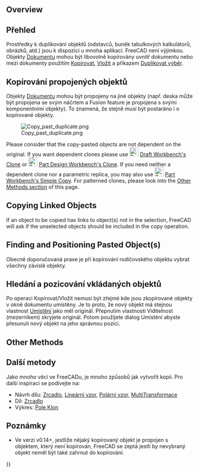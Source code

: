 <languages/>
{{TOCright}}

==Overview==

<div class="mw-translate-fuzzy">
==Přehled==
Prostředky k duplikování objektů (odstavců, buněk tabulkových kalkulátorů, obrázků, atd.) jsou k dispozici u mnoha aplikací. FreeCAD není výjimkou. 
Objekty [[Document_structure|Dokumentu]] mohou být libovolně kopírovány uvnitř dokumentu nebo mezi  dokumenty použitím [[Std_Copy|Kopírovat]], [[Std_Paste|Vložit]] a příkazem [[Std_DuplicateSelection|Duplikovat výběr]].
 
==Kopírování propojených objektů==
Objekty [[Document_structure|Dokumentu]] mohou být propojeny na jiné objekty (např. deska může být propojena se svým náčrtem a Fusion feature  je propojena s svými komponentními objekty).
To znamená, že stejně musí být postaráno i o kopírované objekty.
</div> 

[[File:Copy_past_duplicate.png|center]]

Please consider that the copy-pasted objects are not dependent on the original. If you want dependent clones please use [[Image:Draft_Clone.svg|24px]] [[Draft_Clone|Draft Workbench's Clone]] or [[Image:PartDesign_Clone.svg|24px]] [[PartDesign_Clone|Part Design Workbench's Clone]]. If you need neither a dependent clone nor a parametric replica, you may also use [[Image:Part_SimpleCopy.svg|24px]] [[Part_SimpleCopy| Part Workbench's Simple Copy]]. For patterned clones, please look into the [[Copying_Objects#Other_Methods| Other Methods section]] of this page.

==Copying Linked Objects==

If an object to be copied has links to object(s) not in the selection, FreeCAD will ask if the unselected objects should be included in the copy operation.

==Finding and Positioning Pasted Object(s)==

<div class="mw-translate-fuzzy">
Obecně doporučovaná praxe je při kopírování rodičovského objektu vybrat všechny závislé objekty. 
 
==Hledání a pozicování vkládaných objektů==
Po operaci Kopírovat/Vložit nemusí být zřejmé kde jsou zkopírované objekty v okně dokumentu umístěny. Je to proto, že nový objekt má stejnou vlastnost [[Placement|Umístění]] jako měl originál. Přepnutím vlastnosti Viditelnost (mezerníkem) skryjete originál. Potom použijete dialog Umístění abyste přesunuli nový objekt na jeho správnou pozici.
</div>

==Other Methods==

<div class="mw-translate-fuzzy">
==Další metody==
Jako mnoho věcí ve FreeCADu, je mnoho způsobů jak vytvořit kopii. Pro další inspiraci se podívejte na: 
* Návrh dílu: [[PartDesign_Mirrored|Zrcadlo]], [[PartDesign_LinearPattern|Lineární vzor]], [[PartDesign_PolarPattern|Polární vzor]], [[PartDesign_MultiTransform|MultiTransformace]]
* Díl: [[Part_Mirror|Zrcadlo]]
* Výkres: [[Draft_Array|Pole]],[[Draft_Clone|Klon]]
 
==Poznámky==
* Ve verzi v0.14+, jestliže nějaký kopírovaný objekt je propojen s objektem, který není kopírován, FreeCAD se zeptá jestli by nevybraný objekt neměl být také zahrnut do kopírování.
</div>


{{Userdocnavi{{#translation:}}}}